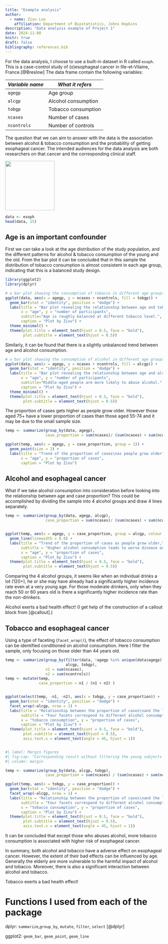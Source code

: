 ```yaml
---
title: "Example analysis"
author: 
  - name: Zixu Luo
    affiliation: Department of Biostatistics, Johns Hopkins
description: "Data analysis example of Project 1"
date: 2024-11-08
knitr: true
draft: false
bibliography: references.bib
---
```


For the data analysis, I choose to use a built-in dataset in R called `esoph`. This is a case-control study of (o)esophageal cancer in Ille-et-Vilaine, France.[@Breslow] The data frame contain the following variables:

| *Variable name* | *What it refers*    |
|-----------------|---------------------|
| `agegp`         | Age group           |
| `alcgp`         | Alcohol consumption |
| `tobgp`         | Tobacco consumption |
| `ncases`        | Number of cases     |
| `ncontrols`     | Number of controls  |

The question that we can aim to answer with the data is the association between alcohol & tobacco consumption and the probability of getting esophageal cancer. The intended audiences for the data analysis are both researchers on that cancer and the corresponding clinical staff.

![](images/EsophagusCancer.jpg){fig-align="center" width="158"}

```r
data <- esoph
head(data, 15)
```

## Age is an important confounder

First we can take a look at the age distribution of the study population, and the different patterns for alcohol & tobacco consumption of the young and the old. From the bar plot it can be concluded that in this sample the distribution of tobacco consumption is almost consistent in each age group, indicating that this is a balanced study design.

```r
library(ggplot2)
library(dplyr)

# a bar plot showing the consumption of tobacco in different age groups
ggplot(data, aes(x = agegp, y = ncases + ncontrols, fill = tobgp)) +
  geom_bar(stat = "identity", position = "dodge") +
  labs(title = "Bar plot revealing the relationship between age and tobacco consumption",
       x = "age", y = "number of participants",
       subtitle="Age is roughly balanced at different tobacco level.",
       caption = "Plot by Zixu") +
  theme_minimal() +
  theme(plot.title = element_text(hjust = 0.5, face = "bold"),
        plot.subtitle = element_text(hjust = 0.5))

```

Similarly, it can be found that there is a slightly unbalanced trend between age and alcohol consumption.


```r

# a bar plot showing the consumption of alcohol in different age groups
ggplot(data, aes(x = agegp, y = ncases + ncontrols, fill = alcgp)) +
  geom_bar(stat = "identity", position = "dodge") +
  labs(title = "Bar plot revealing the relationship between age and alcohol consumption",
       x = "age", y = "number of participants",
       subtitle="Middle-aged people are more likely to abuse alcohol.",
       caption = "Plot by Zixu") +
  theme_minimal() +
  theme(plot.title = element_text(hjust = 0.5, face = "bold"),
        plot.subtitle = element_text(hjust = 0.5))


```

The proportion of cases gets higher as people grow older. However those aged 75+ have a lower proportion of cases than those aged 55-74 and it may be due to the small sample size.

```r
temp <- summarize(group_by(data, agegp),
                  case_proportion = sum(ncases)/ (sum(ncases) + sum(ncontrols)))

ggplot(temp, aes(x = agegp, y = case_proportion, group = 1)) +
  geom_point(size = 2) +
  labs(title = "Trend of the proportion of cases\nas people grow older",
       x = "age", y = "proportion of cases",
       caption = "Plot by Zixu")

```

## Alcohol and esophageal cancer

What if we take alcohol consumption into consideration before looking into the relationship between age and case proportion? This could be accomplished by dividing the sample into 4 alcohol groups and draw 4 lines separately.


```r

temp <- summarize(group_by(data, agegp, alcgp),
                  case_proportion = sum(ncases)/ (sum(ncases) + sum(ncontrols)))


ggplot(temp, aes(x = agegp, y = case_proportion, group = alcgp, colour = alcgp)) +
  geom_line(linewidth = 0.8) +
  labs(title = "Trend of the proportion of cases as people grow older,\nconditioning on the level of alcohol consumption",
       subtitle = "Higher alcohol consumption leads to worse disease outcome.",
       x = "age", y = "proportion of cases",
       caption = "Plot by Zixu") +
  theme(plot.title = element_text(hjust = 0.5, face = "bold"),
        plot.subtitle = element_text(hjust = 0.5))


```

Comparing the 4 alcohol groups, it seems like when an individual drinks a lot (120+), he or she may have already had a significantly higher incidence rate even at a very young age. For those moderate drinkers, only when they reach 50 or 60 years old is there a significantly higher incidence rate than the non-drinkers.

::: {.callout-note}
Alcohol exerts a bad health effect!
(I get help of the construction of a callout block from [@callout].)
:::



## Tobacco and esophageal cancer

Using a type of faceting (`facet_wrap()`), the effect of tobacco consumption can be identified conditioned on alcohol consumption. Here I filter the sample, only focusing on those older than 44 years old.

```r

temp <- summarize(group_by(filter(data, !agegp %in% unique(data$agegp)[1:2]),
                           alcgp, tobgp),
                  n1 = sum(ncases),
                  n2 = sum(ncontrols))
temp <- mutate(temp,
               case_proportion = n1 / (n1 + n2) )


ggplot(select(temp, -n1, -n2), aes(x = tobgp, y = case_proportion)) +
  geom_bar(stat = "identity", position = "dodge") +
  facet_wrap(~alcgp, nrow = 1) +
  labs(title = "Relationship between the proportion of cases\nand the level of tobacco consumption",
       subtitle = "Four facets correspond to different alcohol consumption.",
       x = "tobacco consumption", y = "proportion of cases",
       caption = "Plot by Zixu") +
  theme(plot.title = element_text(hjust = 0.5, face = "bold"),
        plot.subtitle = element_text(hjust = 0.5),
        axis.text.x = element_text(angle = 45, hjust = 1))



```

```r
#| label: Margin figures
#| fig-cap: "Corresponding result without filtering the young subjects below 45 years old."
#| column: margin

temp <- summarize(group_by(data, alcgp, tobgp),
                  case_proportion = sum(ncases) / (sum(ncases) + sum(ncontrols)) )

ggplot(temp, aes(x = tobgp, y = case_proportion)) +
  geom_bar(stat = "identity", position = "dodge") +
  facet_wrap(~alcgp, nrow = 1) +
  labs(title = "Relationship between the proportion of cases\nand the level of tobacco consumption",
       subtitle = "Four facets correspond to different alcohol consumption.",
       x = "tobacco consumption", y = "proportion of cases",
       caption = "Plot by Zixu") +
  theme(plot.title = element_text(hjust = 0.5, face = "bold"),
        plot.subtitle = element_text(hjust = 0.5),
        axis.text.x = element_text(angle = 45, hjust = 1))
```


It can be concluded that except those who abuses alcohol, more tobacco consumption is associated with higher risk of esophageal cancer.

In summary, both alcohol and tobacco have a adverse effect on esophageal cancer. However, the extent of their bad effects can be influenced by age. Generally the elderly are more vulnerable to the harmful impact of alcohol and tobacco. Moreover, there is also a significant interaction between alcohol and tobacco.


::: {.callout-note}
Tobacco exerts a bad health effect!
:::


# Functions I used from each of the package

dplyr: `summarize`,`group_by`, `mutate`, `filter`, `select` [@dplyr]

ggplot2: `geom_bar`, `geom_point`, `geom_line`





```r

```





```r

```






```r

```





```r

```






```r

```





```r

```






```r

```






```r

```






```r

```





```r

```






```r

```






```r

```






```r

```






```r

```





```r

```





```r

```




